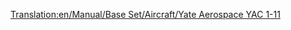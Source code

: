 [[Translation:en/Manual/Base Set/Aircraft/Yate Aerospace YAC 1-11]]

{{nl/Manual/Base Set/Aircraft/Vliegtuig|Name=Yate Aerospace YAC 1-11
|Image=[[File:en/Manual/Base Set/Aircraft/BritishAerospaceBAC1-11.png|Yate Aerospace YAC 1-11]]
|Cost=32.812 (65,624)
|Speed=947 kph (592 MPH)
|Annual=3.796 (7,592)
|Designed=1963
|Lifespan=22
|Capacity=95 passagiers & 10 zakken post
|Description=Een niet te groot vliegtuig met lage onderhoudskosten.
|Real-lifeWikilink=BAC One-Eleven
|Real-life=[https://www.wikipedia.org/wiki/nl:BAC_One-Eleven BAC One-Eleven]
}}